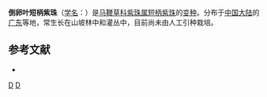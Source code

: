 {{Infraspeciesbox
| image = 
| image_caption = 
| status = 
| status_system = 
| genus = Callicarpa 
| species = brevipes
| varietas = obovata
| authority = H. T. Chang
}}

'''倒卵叶短柄紫珠'''（[[学名|学名]]：{{lang|la|''Callicarpa brevipes'' var. ''obovata''}}）是[[马鞭草科|马鞭草科]][[紫珠属|紫珠属]][[短柄紫珠|短柄紫珠]]的[[变种|变种]]。分布于[[中国大陆|中国大陆]]的[[广东|广东]]等地，常生长在山坡林中和灌丛中，目前尚未由人工引种栽培。

== 参考文献 ==
<div class="references-small">
* {{cite web| url =http://www.bioinfo.cn/db05/KmzwSpecies.php?action=view&id=30800| title =倒卵叶短柄紫珠| work =《中国高等植物数据库全库》| publisher =中国科学院微生物研究所| author =昆明植物研究所| accessdate =2009-02-26| deadurl =yes| archiveurl =https://web.archive.org/web/20160305034359/http://www.bioinfo.cn/db05/KmzwSpecies.php?action=view&id=30800| archivedate =2016-03-05}}
</div>

{{Taxonbar}}
[[Category:紫珠属|D]]
[[Category:广东植物|D]]